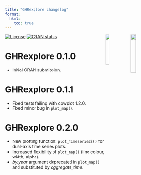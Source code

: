 ```yaml
---
title: "GHRexplore changelog"
format: 
  html:
    toc: true
---
```


```{=html}
<img src='/figures/GHRexplore/logo_IDExtremes.jpg' align="right" width="18%" /> <span> <span> <img src='/figures/GHRexplore/logo_BSC.png' align="right" width="16%" /> 
```

<!-- badges: start -->
[![License](http://img.shields.io/badge/license-GPL%20%28%3E=%202%29-brightgreen.svg?style=flat)](http://www.gnu.org/licenses/gpl-2.0.html)
[![CRAN status](https://img.shields.io/cran/v/GHRexplore)](https://cran.r-project.org/package=GHRexplore)
<!-- badges: end -->

# GHRexplore 0.1.0

* Initial CRAN submission.

# GHRexplore 0.1.1

* Fixed tests failing with cowplot 1.2.0.
* Fixed minor bug in `plot_map()`.

# GHRexplore 0.2.0

* New plotting function: `plot_timeseries2()` for dual-axis time series plots.
* Increased flexibility of `plot_map()` (line colour, width, alpha).
* *by_year* argument deprecated in `plot_map()` and substituted by *aggregate_time*.